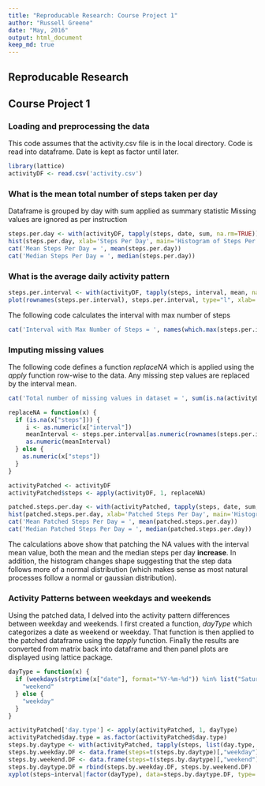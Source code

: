 ```yaml
---
title: "Reproducable Research: Course Project 1"
author: "Russell Greene"
date: "May, 2016"
output: html_document
keep_md: true
---
```

## Reproducable Research
## Course Project 1

### Loading and preprocessing the data

This code assumes that the activity.csv file is in the local directory.
Code is read into dataframe.  Date is kept as factor until later.

```r
library(lattice)
activityDF <- read.csv('activity.csv')
```

### What is the mean total number of steps taken per day
Dataframe is grouped by day with sum applied as summary statistic
Missing values are ignored as per instruction
```r
steps.per.day <- with(activityDF, tapply(steps, date, sum, na.rm=TRUE))
hist(steps.per.day, xlab='Steps Per Day', main='Histogram of Steps Per Day')
cat('Mean Steps Per Day = ', mean(steps.per.day))
cat('Median Steps Per Day = ', median(steps.per.day))
```

### What is the average daily activity pattern

```r
steps.per.interval <- with(activityDF, tapply(steps, interval, mean, na.rm=TRUE))
plot(rownames(steps.per.interval), steps.per.interval, type="l", xlab='Interval', ylab='Steps', main='Average Number of Steps Taken')
```

The following code calculates the interval with max number of steps
```r
cat('Interval with Max Number of Steps = ', names(which.max(steps.per.interval)))
```

### Imputing missing values

The following code defines a function *replaceNA* which is applied using the *apply* function row-wise to the data.  Any missing step values are replaced by the interval mean.

```r
cat('Total number of missing values in dataset = ', sum(is.na(activityDF)))

replaceNA = function(x) {
  if (is.na(x["steps"])) {
     i <- as.numeric(x["interval"])
     meanInterval <- steps.per.interval[as.numeric(rownames(steps.per.interval)) == i]
     as.numeric(meanInterval)
  } else {
    as.numeric(x["steps"]) 
  }
}

activityPatched <- activityDF
activityPatched$steps <- apply(activityDF, 1, replaceNA)

patched.steps.per.day <- with(activityPatched, tapply(steps, date, sum, na.rm=TRUE))
hist(patched.steps.per.day, xlab='Patched Steps Per Day', main='Histogram of Patched Steps Per Day')
cat('Mean Patched Steps Per Day = ', mean(patched.steps.per.day))
cat('Median Patched Steps Per Day = ', median(patched.steps.per.day))

```

The calculations above show that patching the NA values with the interval mean value, both the mean and the median steps per day **increase**.  In addition, the histogram changes shape suggesting that the step data follows more of a normal distribution (which makes sense as most natural processes follow a normal or gaussian distribution).

### Activity Patterns between weekdays and weekends

Using the patched data, I delved into the activity pattern differences between weekday and weekends.  I first created a function, *dayType* which categorizes a date as weekend or weekday.  That function is then applied to the patched dataframe using the *tapply* function.  Finally the results are converted from matrix back into dataframe and then panel plots are displayed using lattice package.


```r
dayType = function(x) {
  if (weekdays(strptime(x["date"], format="%Y-%m-%d")) %in% list("Saturday", "Sunday")) {
    "weekend"
  } else {
    "weekday"
  }
}

activityPatched['day.type'] <- apply(activityPatched, 1, dayType)
activityPatched$day.type = as.factor(activityPatched$day.type)
steps.by.daytype <- with(activityPatched, tapply(steps, list(day.type, interval), mean))
steps.by.weekday.DF <- data.frame(steps=t(steps.by.daytype)[,"weekday"], interval=as.numeric(names(t(steps.by.daytype)[, "weekday"])), dayType = rep('weekday', 288))
steps.by.weekend.DF <- data.frame(steps=t(steps.by.daytype)[,"weekend"], interval=as.numeric(names(t(steps.by.daytype)[, "weekend"])), dayType = rep('weekend', 288))
steps.by.daytype.DF = rbind(steps.by.weekday.DF, steps.by.weekend.DF)
xyplot(steps~interval|factor(dayType), data=steps.by.daytype.DF, type='l', layout=c(1,2), xlab='Interval', ylab='Number of Steps')

```